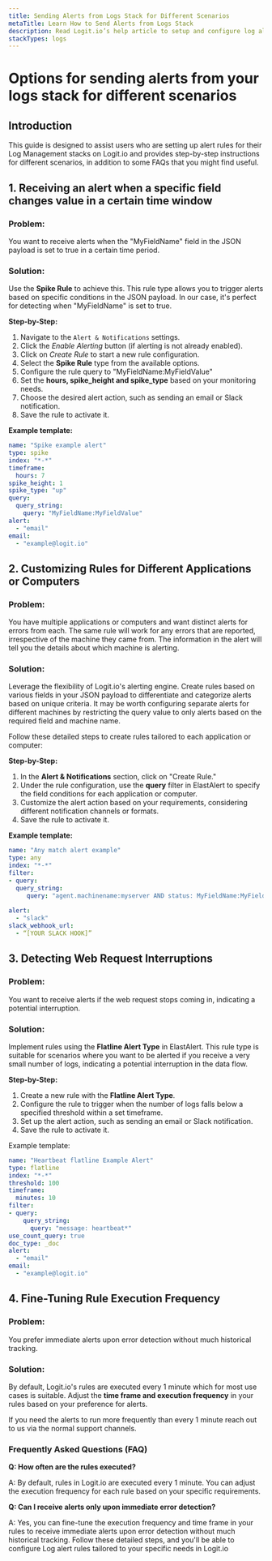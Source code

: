 ```yaml
---
title: Sending Alerts from Logs Stack for Different Scenarios
metaTitle: Learn How to Send Alerts from Logs Stack
description: Read Logit.io’s help article to setup and configure log alerting for more advanced scenarios including FAQs
stackTypes: logs
---
```


# Options for sending alerts from your logs stack for different scenarios

## Introduction

This guide is designed to assist users who are setting up alert rules 
for their Log Management stacks on Logit.io and provides step-by-step 
instructions for different scenarios, in addition to some 
FAQs that you might find useful.

## 1. Receiving an alert when a specific field changes value in a certain time window

### Problem:

You want to receive alerts when the "MyFieldName" field in the 
JSON payload is set to true in a certain time period.

### Solution:

Use the **Spike Rule** to achieve this. This rule type allows you to 
trigger alerts based on specific conditions in the JSON payload. In 
our case, it's perfect for detecting when "MyFieldName" is set to true.

**Step-by-Step:**
1. Navigate to the `Alert & Notifications` settings.
2. Click the _Enable Alerting_ button (if alerting is not already enabled).
3. Click on _Create Rule_ to start a new rule configuration.
4. Select the **Spike Rule** type from the available options.
5. Configure the rule query to "MyFieldName:MyFieldValue"
6. Set the **hours, spike_height and spike_type** based on your monitoring needs.
7. Choose the desired alert action, such as sending an email or Slack notification.
8. Save the rule to activate it.

**Example template:**

```yaml copy
name: "Spike example alert"
type: spike
index: "*-*"
timeframe:
  hours: 7
spike_height: 1
spike_type: "up"
query:
  query_string:
    query: "MyFieldName:MyFieldValue"
alert:
  - "email"
email:
  - "example@logit.io"
```

## 2. Customizing Rules for Different Applications or Computers

### Problem:

You have multiple applications or computers and want distinct alerts 
for errors from each. The same rule will work for any errors that are 
reported, irrespective of the machine they came from. The information 
in the alert will tell you the details about which machine is alerting.

### Solution:

Leverage the flexibility of Logit.io's alerting engine. Create rules 
based on various fields in your JSON payload to differentiate and 
categorize alerts based on unique criteria. It may be worth configuring 
separate alerts for different machines by restricting the query value 
to only alerts based on the required field and machine name.

Follow these detailed steps to create rules tailored to each application or computer:

**Step-by-Step:**
1. In the **Alert & Notifications** section, click on "Create Rule."
2. Under the rule configuration, use the **query** filter in ElastAlert to specify the field conditions for each application or computer.
3. Customize the alert action based on your requirements, considering different notification channels or formats.
4. Save the rule to activate it.

**Example template:**

```yaml copy
name: "Any match alert example"
type: any
index: "*-*"
filter:
- query:
  query_string:
     query: "agent.machinename:myserver AND status: MyFieldName:MyFieldValue"
    
alert:
  - "slack"
slack_webhook_url:
  - “[YOUR SLACK HOOK]”
```

## 3. Detecting Web Request Interruptions

### Problem:

You want to receive alerts if the web request stops coming in, indicating a potential interruption.

### Solution:

Implement rules using the **Flatline Alert Type** in ElastAlert. This 
rule type is suitable for scenarios where you want to be alerted if you 
receive a very small number of logs, indicating a potential 
interruption in the data flow.

**Step-by-Step:**
1. Create a new rule with the **Flatline Alert Type**.
2. Configure the rule to trigger when the number of logs falls below a specified threshold within a set timeframe.
3. Set up the alert action, such as sending an email or Slack notification.
4. Save the rule to activate it.

Example template:

```yaml copy
name: "Heartbeat flatline Example Alert"
type: flatline
index: "*-*"
threshold: 100
timeframe:
  minutes: 10
filter:
- query:
    query_string:
      query: "message: heartbeat*"
use_count_query: true
doc_type: _doc
alert:
  - "email"
email:
  - "example@logit.io"
```

## 4. Fine-Tuning Rule Execution Frequency

### Problem:

You prefer immediate alerts upon error detection without much historical tracking.

### Solution:

By default, Logit.io's rules are executed every 1 minute which for 
most use cases is suitable. Adjust the **time frame and execution frequency** 
in your rules based on your preference for alerts.

If you need the alerts to run more frequently than every 1 
minute reach out to us via the normal support channels.

### Frequently Asked Questions (FAQ)

**Q: How often are the rules executed?**

A: By default, rules in Logit.io are executed every 1 minute. You 
can adjust the execution frequency for each rule based on your specific requirements.

**Q: Can I receive alerts only upon immediate error detection?**

A: Yes, you can fine-tune the execution frequency and time frame in 
your rules to receive immediate alerts upon error detection without 
much historical tracking. Follow these detailed steps, and you'll 
be able to configure Log alert rules tailored to your specific needs in Logit.io